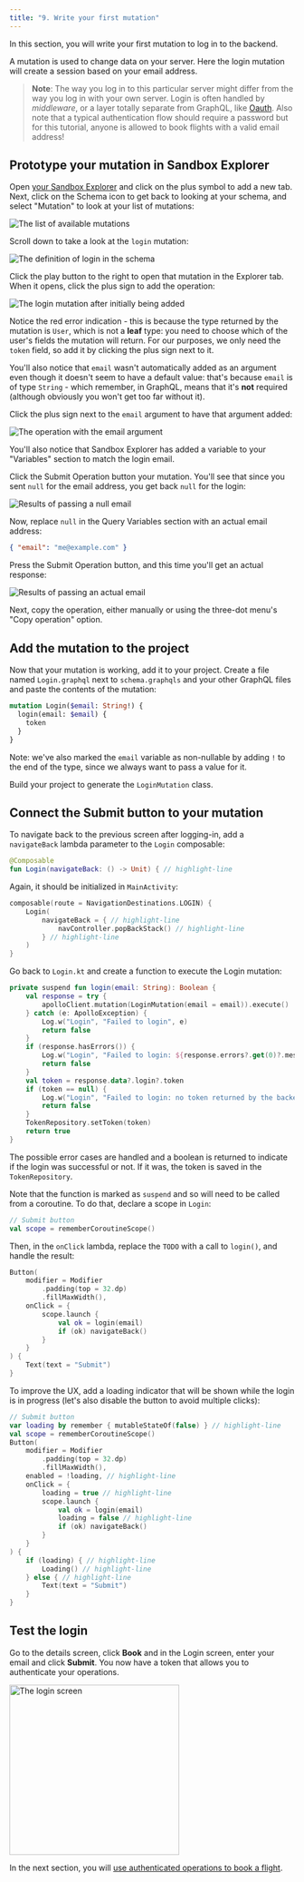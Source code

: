 ```yaml
---
title: "9. Write your first mutation"
---
```


In this section, you will write your first mutation to log in to the backend.

A mutation is used to change data on your server. Here the login mutation will create a session based on your email address.

> **Note**: The way you log in to this particular server might differ from the way you log in with your own server. Login is often handled by _middleware_, or a layer totally separate from GraphQL, like [Oauth](https://en.wikipedia.org/wiki/OAuth).
> Also note that a typical authentication flow should require a password but for this tutorial, anyone is allowed to book flights with a valid email address!


## Prototype your mutation in Sandbox Explorer

Open [your Sandbox Explorer](https://studio.apollographql.com/sandbox/explorer?endpoint=https%3A%2F%2Fapollo-fullstack-tutorial.herokuapp.com%2Fgraphql) and click on the plus symbol to add a new tab. Next, click on the Schema icon to get back to looking at your schema, and select "Mutation" to look at your list of mutations:

<img alt="The list of available mutations" class="screenshot" src="images/sandbox_schema_mutations.png"/>

Scroll down to take a look at the `login` mutation:

<img alt="The definition of login in the schema" class="screenshot" src="images/schema_login_definition.png"/>

Click the play button to the right to open that mutation in the Explorer tab. When it opens, click the plus sign to add the operation:

<img alt="The login mutation after initially being added" class="screenshot" src="images/explorer_added_login_mutation.png"/>

Notice the red error indication - this is because the type returned by the mutation is `User`, which is not a **leaf** type: you need to choose which of the user's fields the mutation will return. For our purposes, we only need the `token` field, so add it by clicking the plus sign next to it.

You'll also notice that `email` wasn't automatically added as an argument even though it doesn't seem to have a default value: that's because `email` is of type `String` - which remember, in GraphQL, means that it's **not** required (although obviously you won't get too far without it).

Click the plus sign next to the `email` argument to have that argument added:

<img alt="The operation with the email argument" class="screenshot" src="images/explorer_login_email_added.png"/>

You'll also notice that Sandbox Explorer has added a variable to your "Variables" section to match the login email.

Click the Submit Operation button your mutation. You'll see that since you sent `null` for the email address, you get back `null` for the login:

<img alt="Results of passing a null email" class="screenshot" src="images/login_mutation_null.png"/>

Now, replace `null` in the Query Variables section with an actual email address:

```json title="(Sandbox Explorer)"
{ "email": "me@example.com" }
```

Press the Submit Operation button, and this time you'll get an actual response:

<img alt="Results of passing an actual email" class="screenshot" src="images/login_mutation_email.png"/>

Next, copy the operation, either manually or using the three-dot menu's "Copy operation" option.

## Add the mutation to the project

Now that your mutation is working, add it to your project. Create a file named `Login.graphql` next to `schema.graphqls` and your other GraphQL files and paste the contents of the mutation:

```graphql title="app/src/main/graphql/com/example/rocketreserver/Login.graphql"
mutation Login($email: String!) {
  login(email: $email) {
    token
  }
}
```
Note: we've also marked the `email` variable as non-nullable by adding `!` to the end of the type, since we always want to pass a value for it.

Build your project to generate the `LoginMutation` class.

## Connect the Submit button to your mutation

To navigate back to the previous screen after logging-in, add a `navigateBack` lambda parameter to the `Login` composable:

```kotlin title="app/src/main/java/com/example/rocketreserver/Login.kt"
@Composable
fun Login(navigateBack: () -> Unit) { // highlight-line
```

Again, it should be initialized in `MainActivity`:
    
```kotlin title="app/src/main/java/com/example/rocketreserver/MainActivity.kt"
composable(route = NavigationDestinations.LOGIN) {
    Login(
        navigateBack = { // highlight-line
            navController.popBackStack() // highlight-line
        } // highlight-line
    )
}
```

Go back to `Login.kt` and create a function to execute the Login mutation:

```kotlin title="app/src/main/java/com/example/rocketreserver/Login.kt"
private suspend fun login(email: String): Boolean {
    val response = try {
        apolloClient.mutation(LoginMutation(email = email)).execute()
    } catch (e: ApolloException) {
        Log.w("Login", "Failed to login", e)
        return false
    }
    if (response.hasErrors()) {
        Log.w("Login", "Failed to login: ${response.errors?.get(0)?.message}")
        return false
    }
    val token = response.data?.login?.token
    if (token == null) {
        Log.w("Login", "Failed to login: no token returned by the backend")
        return false
    }
    TokenRepository.setToken(token)
    return true
}
```
The possible error cases are handled and a boolean is returned to indicate if the login was successful or not. If it was, the token is saved in the `TokenRepository`.

Note that the function is marked as `suspend` and so will need to be called from a coroutine. To do that, declare a scope in `Login`:

```kotlin title="app/src/main/java/com/example/rocketreserver/Login.kt"
// Submit button
val scope = rememberCoroutineScope()
```

Then, in the `onClick` lambda, replace the `TODO` with a call to `login()`, and handle the result:

```kotlin title="app/src/main/java/com/example/rocketreserver/Login.kt"
Button(
    modifier = Modifier
        .padding(top = 32.dp)
        .fillMaxWidth(),
    onClick = {
        scope.launch {
            val ok = login(email)
            if (ok) navigateBack()
        }
    }
) {
    Text(text = "Submit")
}
```

To improve the UX, add a loading indicator that will be shown while the login is in progress (let's also disable the button to avoid multiple clicks):

```kotlin title="app/src/main/java/com/example/rocketreserver/Login.kt"
// Submit button
var loading by remember { mutableStateOf(false) } // highlight-line
val scope = rememberCoroutineScope()
Button(
    modifier = Modifier
        .padding(top = 32.dp)
        .fillMaxWidth(),
    enabled = !loading, // highlight-line
    onClick = {
        loading = true // highlight-line
        scope.launch {
            val ok = login(email)
            loading = false // highlight-line
            if (ok) navigateBack()
        }
    }
) {
    if (loading) { // highlight-line
        Loading() // highlight-line
    } else { // highlight-line
        Text(text = "Submit")
    }
}
```

## Test the login

Go to the details screen, click **Book** and in the Login screen, enter your email and click **Submit**. You now have a token that allows you to authenticate your operations.

<img src="images/login_screen.png" alt="The login screen" class="screenshot" width="300"/>

In the next section, you will [use authenticated operations to book a flight](10-authenticate-your-queries).
